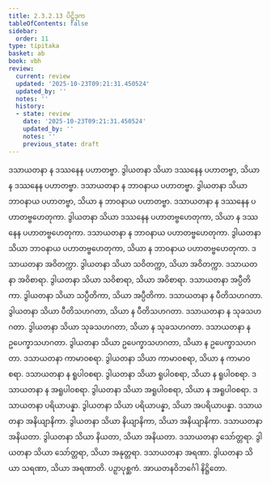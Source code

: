 ```yaml
---
title: 2.3.2.13 ပိဋ္ဌိဒုက
tableOfContents: false
sidebar:
  order: 11
type: tipitaka
basket: ab
book: vbh
review:
  current: review
  updated: '2025-10-23T09:21:31.450524'
  updated_by: ''
  notes: ''
  history:
  - state: review
    date: '2025-10-23T09:21:31.450524'
    updated_by: ''
    notes: ''
    previous_state: draft
---
```



<ReviewStatus review={frontmatter.review} showDetails={true} />

<HypothesisAnnotation frontmatter={frontmatter} />

<DynamicBreadcrumb />

<Paragraph number="609" book="vbh">
ဒသာယတနာ န ဒဿနေန ပဟာတဗ္ဗာ. ဒွါယတနာ သိယာ ဒဿနေန ပဟာတဗ္ဗာ, သိယာ န ဒဿနေန ပဟာတဗ္ဗာ. ဒသာယတနာ န ဘာဝနာယ ပဟာတဗ္ဗာ. ဒွါယတနာ သိယာ ဘာဝနာယ ပဟာတဗ္ဗာ, သိယာ န ဘာဝနာယ ပဟာတဗ္ဗာ. ဒသာယတနာ န ဒဿနေန ပဟာတဗ္ဗဟေတုကာ. ဒွါယတနာ သိယာ ဒဿနေန ပဟာတဗ္ဗဟေတုကာ, သိယာ န ဒဿနေန ပဟာတဗ္ဗဟေတုကာ. ဒသာယတနာ န ဘာဝနာယ ပဟာတဗ္ဗဟေတုကာ. ဒွါယတနာ သိယာ ဘာဝနာယ ပဟာတဗ္ဗဟေတုကာ, သိယာ န ဘာဝနာယ ပဟာတဗ္ဗဟေတုကာ. ဒသာယတနာ အဝိတက္ကာ. ဒွါယတနာ သိယာ သဝိတက္ကာ, သိယာ အဝိတက္ကာ. ဒသာယတနာ အဝိစာရာ. ဒွါယတနာ သိယာ သဝိစာရာ, သိယာ အဝိစာရာ. ဒသာယတနာ အပ္ပီတိကာ. ဒွါယတနာ သိယာ သပ္ပီတိကာ, သိယာ အပ္ပီတိကာ. ဒသာယတနာ န ပီတိသဟဂတာ. ဒွါယတနာ သိယာ ပီတိသဟဂတာ, သိယာ န ပီတိသဟဂတာ. ဒသာယတနာ န သုခသဟဂတာ. ဒွါယတနာ သိယာ သုခသဟဂတာ, သိယာ န သုခသဟဂတာ. ဒသာယတနာ န ဥပေက္ခာသဟဂတာ. ဒွါယတနာ သိယာ ဥပေက္ခာသဟဂတာ, သိယာ န ဥပေက္ခာသဟဂတာ.
</Paragraph>

<Paragraph number="610" book="vbh">
ဒသာယတနာ ကာမာဝစရာ. ဒွါယတနာ သိယာ ကာမာဝစရာ, သိယာ န ကာမာဝစရာ. ဒသာယတနာ န ရူပါဝစရာ. ဒွါယတနာ သိယာ ရူပါဝစရာ, သိယာ န ရူပါဝစရာ. ဒသာယတနာ န အရူပါဝစရာ. ဒွါယတနာ သိယာ အရူပါဝစရာ, သိယာ န အရူပါဝစရာ. ဒသာယတနာ ပရိယာပန္နာ. ဒွါယတနာ သိယာ ပရိယာပန္နာ, သိယာ အပရိယာပန္နာ. ဒသာယတနာ အနိယျာနိကာ. ဒွါယတနာ သိယာ နိယျာနိကာ, သိယာ အနိယျာနိကာ. ဒသာယတနာ အနိယတာ. ဒွါယတနာ သိယာ နိယတာ, သိယာ အနိယတာ. ဒသာယတနာ သော်တ္တရာ. ဒွါယတနာ သိယာ သော်တ္တရာ, သိယာ အနုတ္တရာ. ဒသာယတနာ အရဏာ. ဒွါယတနာ သိယာ သရဏာ, သိယာ အရဏာတိ.

</Paragraph>

<Paragraph number="611" type="center" book="vbh">
ပဉှာပုစ္ဆကံ.



</Paragraph>

<Paragraph number="612" type="center" book="vbh">
အာယတနဝိဘင်္ဂေါ နိဋ္ဌိတော.
</Paragraph>